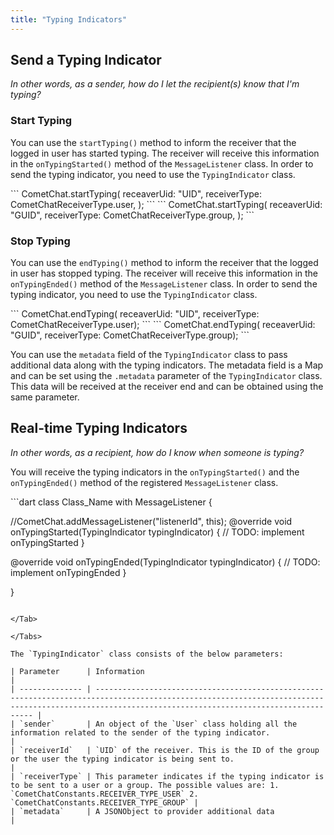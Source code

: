 ```yaml
---
title: "Typing Indicators"
---
```




## Send a Typing Indicator

*In other words, as a sender, how do I let the recipient(s) know that I'm typing?*

### Start Typing

You can use the `startTyping()` method to inform the receiver that the logged in user has started typing. The receiver will receive this information in the `onTypingStarted()` method of the `MessageListener` class. In order to send the typing indicator, you need to use the `TypingIndicator` class.

<Tabs>
<Tab title="Dart (Start Typing User)">
```
CometChat.startTyping(
            receaverUid: "UID",
            receiverType: CometChatReceiverType.user,
        );
```

</Tab>

<Tab title="Dart (Start Typing Group)">
```
CometChat.startTyping(
            receaverUid: "GUID",
            receiverType: CometChatReceiverType.group,
        );
```

</Tab>

</Tabs>

### Stop Typing

You can use the `endTyping()` method to inform the receiver that the logged in user has stopped typing. The receiver will receive this information in the `onTypingEnded()` method of the `MessageListener` class. In order to send the typing indicator, you need to use the `TypingIndicator` class.

<Tabs>
<Tab title="Dart (End Typing User)">
```
CometChat.endTyping(
            receaverUid: "UID",
            receiverType: CometChatReceiverType.user);
```

</Tab>

<Tab title="Dart (End Typing Group)">
```
CometChat.endTyping(
            receaverUid: "GUID",
            receiverType: CometChatReceiverType.group);
```

</Tab>

</Tabs>

<Note>

You can use the `metadata` field of the `TypingIndicator` class to pass additional data along with the typing indicators. The metadata field is a Map and can be set using the `.metadata` parameter of the `TypingIndicator` class. This data will be received at the receiver end and can be obtained using the same parameter.

</Note>

## Real-time Typing Indicators

*In other words, as a recipient, how do I know when someone is typing?*

You will receive the typing indicators in the `onTypingStarted()` and the `onTypingEnded()` method of the registered `MessageListener` class.

<Tabs>
<Tab title="Dart">
```dart
class Class_Name  with MessageListener {

  //CometChat.addMessageListener("listenerId", this);
  @override
  void onTypingStarted(TypingIndicator typingIndicator) {
    // TODO: implement onTypingStarted
  }

  @override
  void onTypingEnded(TypingIndicator typingIndicator) {
    // TODO: implement onTypingEnded
  }

  
}
```

</Tab>

</Tabs>

The `TypingIndicator` class consists of the below parameters:

| Parameter      | Information                                                                                                                                                                                          |
| -------------- | ---------------------------------------------------------------------------------------------------------------------------------------------------------------------------------------------------- |
| `sender`       | An object of the `User` class holding all the information related to the sender of the typing indicator.                                                                                             |
| `receiverId`   | `UID` of the receiver. This is the ID of the group or the user the typing indicator is being sent to.                                                                                                |
| `receiverType` | This parameter indicates if the typing indicator is to be sent to a user or a group. The possible values are: 1. `CometChatConstants.RECEIVER_TYPE_USER` 2. `CometChatConstants.RECEIVER_TYPE_GROUP` |
| `metadata`     | A JSONObject to provider additional data                                                                                                                                                             |
